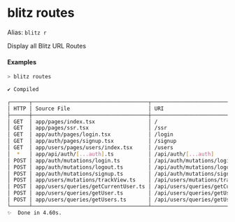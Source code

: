 # blitz routes

Alias: `blitz r`

Display all Blitz URL Routes

#### Examples

```bash
> blitz routes

✔ Compiled

┌──────┬─────────────────────────────────────┬───────────────────────────────────┬──────┐
│ HTTP │ Source File                         │ URI                               │ Type │
├──────┼─────────────────────────────────────┼───────────────────────────────────┼──────┤
│ GET  │ app/pages/index.tsx                 │ /                                 │ PAGE │
│ GET  │ app/pages/ssr.tsx                   │ /ssr                              │ PAGE │
│ GET  │ app/auth/pages/login.tsx            │ /login                            │ PAGE │
│ GET  │ app/auth/pages/signup.tsx           │ /signup                           │ PAGE │
│ GET  │ app/users/pages/users/index.tsx     │ /users                            │ PAGE │
│  *   │ app/api/auth/[...auth].ts           │ /api/auth/[...auth]               │ API  │
│ POST │ app/auth/mutations/login.ts         │ /api/auth/mutations/login         │ RPC  │
│ POST │ app/auth/mutations/logout.ts        │ /api/auth/mutations/logout        │ RPC  │
│ POST │ app/auth/mutations/signup.ts        │ /api/auth/mutations/signup        │ RPC  │
│ POST │ app/users/mutations/trackView.ts    │ /api/users/mutations/trackView    │ RPC  │
│ POST │ app/users/queries/getCurrentUser.ts │ /api/users/queries/getCurrentUser │ RPC  │
│ POST │ app/users/queries/getUser.ts        │ /api/users/queries/getUser        │ RPC  │
│ POST │ app/users/queries/getUsers.ts       │ /api/users/queries/getUsers       │ RPC  │
└──────┴─────────────────────────────────────┴───────────────────────────────────┴──────┘
✨  Done in 4.60s.
```
